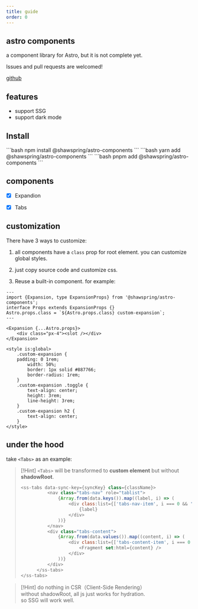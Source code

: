 ```yaml
---
title: guide 
order: 0 
---
```


## astro components
 a component library for Astro, but it is not complete yet.

Issues and pull requests are welcomed!

[github](https://github.com/ShawSpring/astro-components/tree/main/packages/astro-components)

## features 

- support SSG
- support dark mode


## Install  



<Tabs syncKey="pkg"> 
  <TabItem label="npm">
    ```bash
    npm install @shawspring/astro-components
    ```
  </TabItem>
  <TabItem label="yarn">
    ```bash
    yarn add @shawspring/astro-components
    ```
  </TabItem>
  <TabItem label="pnpm">
    ```bash
    pnpm add @shawspring/astro-components
    ```
  </TabItem>
</Tabs>

## components

- [x] Expandion
- [x] Tabs  


## customization  
There have 3 ways to customize: 
1. all components have a `class` prop for root element.
 you can customize global styles. 

2. just copy source code and customize css. 

3. Reuse a built-in component. for example:
```astro title='CustomExpansion.astro'
---
import {Expansion, type ExpansionProps} from '@shawspring/astro-components';
interface Props extends ExpansionProps {}
Astro.props.class = `${Astro.props.class} custom-expansion`;
---

<Expansion {...Astro.props}>
    <div class="px-4"><slot /></div>
</Expansion>

<style is:global>
    .custom-expansion {
    padding: 0 1rem;
        width: 50%;
        border: 1px solid #887766;
        border-radius: 1rem;
    }
    .custom-expansion .toggle {
        text-align: center;
        height: 3rem;
        line-height: 3rem;
    }
    .custom-expansion h2 {
        text-align: center;
    }
</style>
```

## under the hood
take `<Tabs>` as an example:

>[!Hint] `<Tabs>` will be transformed to **custom element** but without **shadowRoot**.  
> ```js
> <ss-tabs data-sync-key={syncKey} class={className}>
>			<nav class="tabs-nav" role="tablist">
>				{Array.from(data.keys()).map((label, i) => (
>					<div class:list={['tabs-nav-item', i === 0 && 'active']} role="tab">
>						{label}
>					</div>
>				))}
>			</nav>
>			<div class="tabs-content">
>				{Array.from(data.values()).map((content, i) => (
>					<div class:list={['tabs-content-item', i === 0 && 'active']} role="tabpanel">
>						<Fragment set:html={content} />
>					</div>
>				))}
>			</div>
>		</ss-tabs>
> </ss-tabs>
> ```

>[!Hint]  do nothing in CSR（Client-Side Rendering）  
> without shadowRoot, all js just works for hydration.   
> so SSG will work well.  

